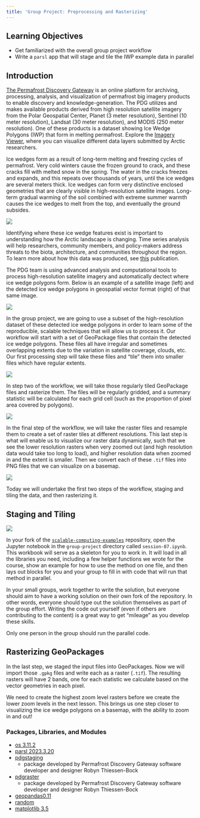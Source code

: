 ```yaml
---
title: 'Group Project: Preprocessing and Rasterizing'
---
```


## Learning Objectives

- Get familiarized with the overall group project workflow
- Write a `parsl` app that will stage and tile the IWP example data in parallel

## Introduction

[The Permafrost Discovery Gateway](https://arcticdata.io/catalog/portals/permafrost/About) is an online platform for archiving, processing, analysis, and visualization of permafrost big imagery products to enable discovery and knowledge-generation. The PDG utilizes and makes available products derived from high resolution satellite imagery from the Polar Geospatial Center, Planet (3 meter resolution), Sentinel (10 meter resolution), Landsat (30 meter resolution), and MODIS (250 meter resolution). One of these products is a dataset showing Ice Wedge Polygons (IWP) that form in melting permafrost. Explore the [Imagery Viewer](https://arcticdata.io/catalog/portals/permafrost/Imagery-Viewer), where you can visualize different data layers submitted by Arctic researchers.

Ice wedges form as a result of long-term melting and freezing cycles of permafrost. Very cold winters cause the frozen ground to crack, and these cracks fill with melted snow in the spring. The water in the cracks freezes and expands, and this repeats over thousands of years, until the ice wedges are several meters thick. Ice wedges can form very distinctive enclosed geometries that are clearly visible in high-resolution satellite images. Long-term gradual warming of the soil combined with extreme summer warmth causes the ice wedges to melt from the top, and eventually the ground subsides.

![](../images/ice_wedges.png)

Identifying where these ice wedge features exist is important to understanding how the Arctic landscape is changing. Time series analysis will help researchers, community members, and policy-makers address threats to the biota, architecture, and communities throughout the region. To learn more about how this data was produced, see [this](https://doi.org/10.5194/isprs-archives-XLIV-M-3-2021-175-2021) publication.

The PDG team is using advanced analysis and computational tools to process high-resolution satellite imagery and automatically dectect where ice wedge polygons form. Below is an example of a satellite image (left) and the detected ice wedge polygons in geospatial vector format (right) of that same image.

![](../images/iwp-example.png)

In the group project, we are going to use a subset of the high-resolution dataset of these detected ice wedge polygons in order to learn some of the reproducible, scalable techniques that will allow us to process it. Our workflow will start with a set of GeoPackage files that contain the detected ice wedge polygons. These files all have irregular and sometimes overlapping extents due to the variation in satellite coverage, clouds, etc. Our first processing step will take these files and "tile" them into smaller files which have regular extents. 

![](../images/gp-step1.png)

In step two of the workflow, we will take those regularly tiled GeoPackage files and rasterize them. The files will be regularly gridded, and a summary statistic will be calculated for each grid cell (such as the proportion of pixel area covered by polygons).

![](../images/gp-step2.png)

In the final step of the workflow, we will take the raster files and resample them to create a set of raster tiles at different resolutions. This last step is what will enable us to visualize our raster data dynamically, such that we see the lower resolution rasters when very zoomed out (and high resolution data would take too long to load), and higher resolution data when zoomed in and the extent is smaller. Then we convert each of these `.tif` files into PNG files that we can visualize on a basemap.

![](../images/gp-step3.png)


Today we will undertake the first two steps of the workflow, staging and tiling the data, and then rasterizing it.

## Staging and Tiling

![](../images/gp-step1.png)

In your fork of the [`scalable-computing-examples`](https://github.com/NCEAS/scalable-computing-examples) repository, open the Jupyter notebook in the `group-project` directory called `session-07.ipynb`. This workbook will serve as a skeleton for you to work in. It will load in all the libraries you need, including a few helper functions we wrote for the course, show an example for how to use the method on one file, and then lays out blocks for you and your group to fill in with code that will run that method in parallel.

In your small groups, work together to write the solution, but everyone should aim to have a working solution on their own fork of the repository. In other words, everyone should type out the solution themselves as part of the group effort. Writing the code out yourself (even if others are contributing to the content) is a great way to get "mileage" as you develop these skills.

Only one person in the group should run the parallel code.

## Rasterizing GeoPackages

In the last step, we staged the input files into GeoPackages. Now we will import those `.gpkg` files and write each as a raster (`.tif`). The resulting rasters will have 2 bands, one for each statistic we calculate based on the vector geometries in each pixel.

We need to create the highest zoom level rasters before we create the lower zoom levels in the next lesson. This brings us one step closer to visualizing the ice wedge polygons on a basemap, with the ability to zoom in and out!

### Packages, Libraries, and Modules

- [os 3.11.2](https://docs.python.org/3/library/os.html)
- [parsl 2023.3.20](https://parsl.readthedocs.io/en/stable/)
- [pdgstaging](https://github.com/PermafrostDiscoveryGateway/viz-staging)
  - package developed by Permafrost Discovery Gateway software developer and designer Robyn Thiessen-Bock
- [pdgraster](https://github.com/PermafrostDiscoveryGateway/viz-raster/tree/main)
  - package developed by Permafrost Discovery Gateway software developer and designer Robyn Thiessen-Bock
- [geopandas0.11](https://geopandas.org/en/stable/docs.html)
- [random](https://docs.python.org/3/library/random.html)
- [matplotlib 3.5](https://matplotlib.org/3.5.3/api/_as_gen/matplotlib.pyplot.html)